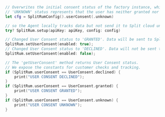 ```swift title="User consent: Initial config, getter and setter"
  // Overwrites the initial consent status of the factory instance, which is 'GRANTED' by default.
  // 'UNKNOWN' status represents that the user has neither granted nor declined consent for tracking data, 
  let cfg = SplitRumConfig().userConsent(.unknown)

  // so the Agent locally tracks data but not send it to Split cloud until consent is changed to 'GRANTED'.
  try? SplitRum.setup(apiKey: apiKey, config: config)

  // Changed User Consent status to 'GRANTED'. Data will be sent to Split cloud.
  SplitRum.setUserConsent(enabled: true);
  // Changed User Consent status to 'DECLINED'. Data will not be sent to Split cloud.
  SplitRum.setUserConsent(enabled: false);

  // The 'getUserConsent' method returns User Consent status.
  // We expose the constants for customer checks and tracking.
  if (SplitRum.userConsent == UserConsent.declined) {
      print("USER CONSENT DECLINED");
  }
  if (SplitRum.userConsent == UserConsent.granted) {
      print("USER CONSENT GRANTED");
  }
  if (SplitRum.userConsent == UserConsent.unknown) {
      print("USER CONSENT UNKNOWN");
  }
```
